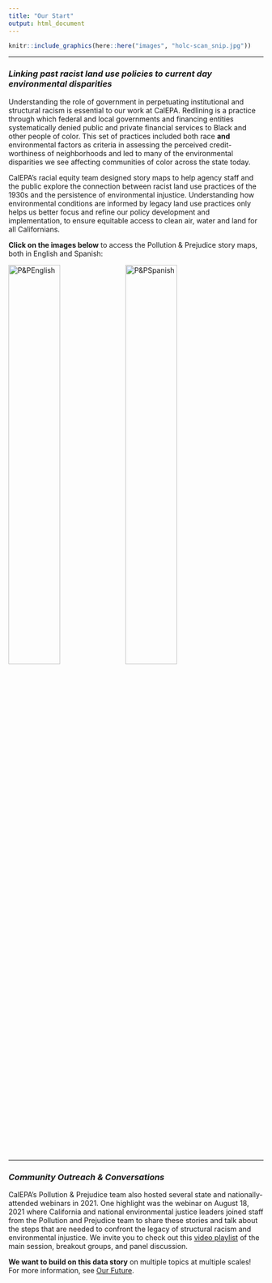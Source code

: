```yaml
---
title: "Our Start"
output: html_document
---
```


```r
knitr::include_graphics(here::here("images", "holc-scan_snip.jpg"))
```

------------------------------------------------------------------------

### *Linking past racist land use policies to current day environmental disparities*

Understanding the role of government in perpetuating institutional and structural racism is essential to our work at CalEPA. Redlining is a practice through which federal and local governments and financing entities systematically denied public and private financial services to Black and other people of color. This set of practices included both race **and** environmental factors as criteria in assessing the perceived credit-worthiness of neighborhoods and led to many of the environmental disparities we see affecting communities of color across the state today.

CalEPA's racial equity team designed story maps to help agency staff and the public explore the connection between racist land use practices of the 1930s and the persistence of environmental injustice. Understanding how environmental conditions are informed by legacy land use practices only helps us better focus and refine our policy development and implementation, to ensure equitable access to clean air, water and land for all Californians.

**Click on the images below** to access the Pollution & Prejudice story maps, both in English and Spanish:

[![P&PEnglish](images/pp_link_english.JPG "Pollution & Prejudice Story Map in English"){width="45%"}](https://storymaps.arcgis.com/stories/f167b251809c43778a2f9f040f43d2f5) [![P&PSpanish](images/pp_link_spanish.JPG "Pollution & Prejudice Story Map en Espanol"){width="45%"}](https://pollution-and-prejudice-calrecycle.hub.arcgis.com/apps/5d0a652fa8c04a32b25236d672596b26/explore)

------------------------------------------------------------------------

### *Community Outreach & Conversations*

CalEPA's Pollution & Prejudice team also hosted several state and nationally-attended webinars in 2021. One highlight was the webinar on August 18, 2021 where California and national environmental justice leaders joined staff from the Pollution and Prejudice team to share these stories and talk about the steps that are needed to confront the legacy of structural racism and environmental injustice. We invite you to check out this [video playlist](https://youtube.com/playlist?list=PLk3WcTNiWgg1Q_YUScGqTWCcDLodd0MdH) of the main session, breakout groups, and panel discussion. <!---A summary of the project can be found at [this website](calepa website that Jaimie, Kevin, and Jenn developed)--->

**We want to build on this data story** on multiple topics at multiple scales! For more information, see [Our Future](https://caleparacialequity.github.io/racial-equity-data-resources/OurFuture.html).
